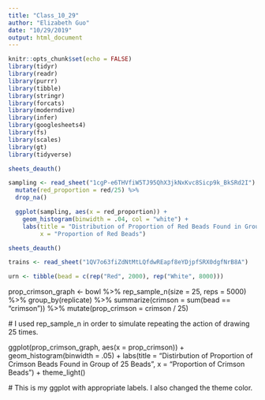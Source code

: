 ```yaml
---
title: "Class_10_29"
author: "Elizabeth Guo"
date: "10/29/2019"
output: html_document
---
```


```r
knitr::opts_chunk$set(echo = FALSE)
library(tidyr)
library(readr)
library(purrr)
library(tibble)
library(stringr)
library(forcats)
library(moderndive)
library(infer)
library(googlesheets4)
library(fs)
library(scales)
library(gt)
library(tidyverse)
```


```r
sheets_deauth()

sampling <- read_sheet("1cgP-e6THVfiW5TJ95QhX3jkNxKvc8Sicp9k_BkSRd2I") %>% 
  mutate(red_proportion = red/25) %>% 
  drop_na()

  ggplot(sampling, aes(x = red_proportion)) +
    geom_histogram(binwidth = .04, col = "white") + 
    labs(title = "Distribution of Proportion of Red Beads Found in Group of 25 Beads", 
         x = "Proportion of Red Beads") 
```


```r
sheets_deauth()

trains <- read_sheet("1QV7o63fiZdNtMtLQfdwREapf8eYDjpfSRX0dgfNrB8A")
```

```r
urn <- tibble(bead = c(rep("Red", 2000), rep("White", 8000)))


```

prop_crimson_graph <- bowl %>%
  rep_sample_n(size = 25, reps = 5000) %>% 
  group_by(replicate) %>% 
  summarize(crimson = sum(bead == "crimson")) %>% 
  mutate(prop_crimson = crimson / 25)

  # I used rep_sample_n in order to simulate repeating the action of drawing 25 times. 

  ggplot(prop_crimson_graph, aes(x = prop_crimson)) + geom_histogram(binwidth = .05) + 
    labs(title = "Distirbution of Proportion of Crimson Beads Found in Group of 25 Beads",
         x = "Proportion of Crimson Beads") +
    theme_light()
  
  # This is my ggplot with appropriate labels. I also changed the theme color. 




